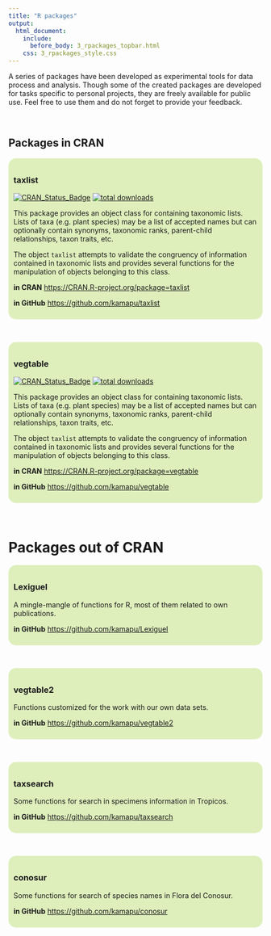 ---
title: "R packages"
output:
  html_document:
    include:
      before_body: 3_rpackages_topbar.html
    css: 3_rpackages_style.css
---

A series of packages have been developed as experimental tools for data process
and analysis.
Though some of the created packages are developed for tasks specific to
personal projects, they are freely available for public use.
Feel free to use them and do not forget to provide your feedback.

<br/>

## Packages in CRAN


<div style="background-color: #deefbc; text-align: left; padding: 10px;
border-radius: 15px">

### taxlist

[![CRAN_Status_Badge](http://www.r-pkg.org/badges/version/taxlist)](https://cran.r-project.org/package=taxlist)
[![total downloads](http://cranlogs.r-pkg.org/badges/grand-total/taxlist)](http://cranlogs.r-pkg.org/badges/grand-total/taxlist)

This package provides an object class for containing taxonomic lists.
Lists of taxa (e.g. plant species) may be a list of accepted names but can
optionally contain synonyms, taxonomic ranks, parent-child relationships, taxon
traits, etc.

The object `taxlist` attempts to validate the congruency of information
contained in taxonomic lists and provides several functions for the
manipulation of objects belonging to this class.

**in CRAN**
[https://CRAN.R-project.org/package=taxlist](https://CRAN.R-project.org/package=taxlist)

**in GitHub**
[https://github.com/kamapu/taxlist](https://github.com/kamapu/taxlist)

</div>

<br/>


<div style="background-color: #deefbc; text-align: left; padding: 10px;
border-radius: 15px">

### vegtable

[![CRAN_Status_Badge](http://www.r-pkg.org/badges/version/vegtable)](https://cran.r-project.org/package=vegtable)
[![total downloads](http://cranlogs.r-pkg.org/badges/grand-total/vegtable)](http://cranlogs.r-pkg.org/badges/grand-total/vegtable)

This package provides an object class for containing taxonomic lists. Lists of
taxa (e.g. plant species) may be a list of accepted names but can optionally
contain synonyms, taxonomic ranks, parent-child relationships, taxon traits,
etc.

The object `taxlist` attempts to validate the congruency of information
contained in taxonomic lists and provides several functions for the manipulation
of objects belonging to this class.

**in CRAN**
[https://CRAN.R-project.org/package=vegtable](https://CRAN.R-project.org/package=vegtable)

**in GitHub**
[https://github.com/kamapu/vegtable](https://github.com/kamapu/vegtable)

</div>

<br/>


# Packages out of CRAN


<div style="background-color: #deefbc; text-align: left; padding: 10px;
border-radius: 15px">

### Lexiguel

A mingle-mangle of functions for R, most of them related to own publications.

**in GitHub**
[https://github.com/kamapu/Lexiguel](https://github.com/kamapu/Lexiguel)

</div>

<br/>

<div style="background-color: #deefbc; text-align: left; padding: 10px;
border-radius: 15px">

### vegtable2

Functions customized for the work with our own data sets.

**in GitHub**
[https://github.com/kamapu/vegtable2](https://github.com/kamapu/vegtable2)

</div>

<br/>

<div style="background-color: #deefbc; text-align: left; padding: 10px;
border-radius: 15px">

### taxsearch

Some functions for search in specimens information in Tropicos.

**in GitHub**
[https://github.com/kamapu/taxsearch](https://github.com/kamapu/taxsearch)

</div>

<br/>

<div style="background-color: #deefbc; text-align: left; padding: 10px;
border-radius: 15px">

### conosur

Some functions for search of species names in Flora del Conosur.

**in GitHub**
[https://github.com/kamapu/conosur](https://github.com/kamapu/conosur)

</div>

<br/>
